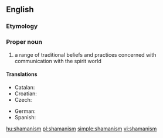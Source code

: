{{wikipedia}}
==English==

===Etymology===
{{suffix|shaman|ism}}

===Proper noun===
{{en-noun|s|-}}

# a range of traditional beliefs and practices concerned with communication with the spirit world

====Translations====
{{trans-top|range of traditional beliefs}}
* Catalan: {{t|ca|xamanisme|m}}
* Croatian: {{t-|hr|šamanizam|m}}
* Czech: {{t-|cs|šamanismus|m}}
{{trans-mid}}
* German: {{t+|de|Schamanismus|m}}
* Spanish: {{t|es|chamanismo|m}}
{{trans-bottom}}

[[hu:shamanism]]
[[pl:shamanism]]
[[simple:shamanism]]
[[vi:shamanism]]